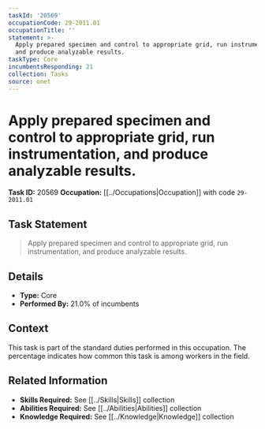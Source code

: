 ```yaml
---
taskId: '20569'
occupationCode: 29-2011.01
occupationTitle: ''
statement: >-
  Apply prepared specimen and control to appropriate grid, run instrumentation,
  and produce analyzable results.
taskType: Core
incumbentsResponding: 21
collection: Tasks
source: onet
---
```

# Apply prepared specimen and control to appropriate grid, run instrumentation, and produce analyzable results.

**Task ID:** 20569
**Occupation:** [[../Occupations|Occupation]] with code `29-2011.01`

## Task Statement

> Apply prepared specimen and control to appropriate grid, run instrumentation, and produce analyzable results.

## Details

- **Type:** Core
- **Performed By:** 21.0% of incumbents

## Context

This task is part of the standard duties performed in this occupation. The percentage indicates how common this task is among workers in the field.

## Related Information

- **Skills Required:** See [[../Skills|Skills]] collection
- **Abilities Required:** See [[../Abilities|Abilities]] collection
- **Knowledge Required:** See [[../Knowledge|Knowledge]] collection
